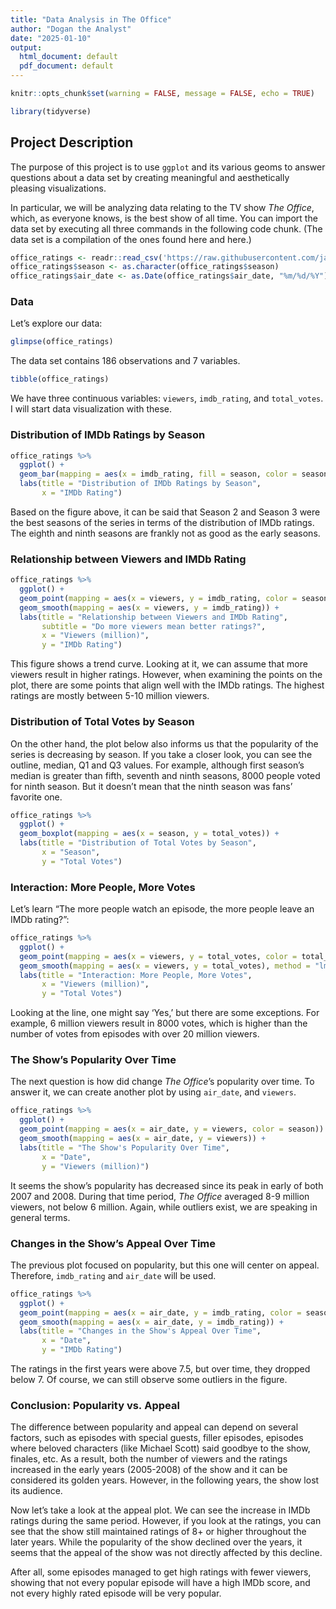 ---
title: "Data Analysis in The Office"
author: "Dogan the Analyst"
date: "2025-01-10"
output:
  html_document: default
  pdf_document: default
---

```{r setup, include=FALSE}
knitr::opts_chunk$set(warning = FALSE, message = FALSE, echo = TRUE)
```

```{r}
library(tidyverse)
```

## Project Description

The purpose of this project is to use `ggplot` and its various geoms to answer questions about a data set by creating meaningful and aesthetically pleasing visualizations.

In particular, we will be analyzing data relating to the TV show *The Office*, which, as everyone knows, is the best show of all time. You can import the data set by executing all three commands in the following code chunk. (The data set is a compilation of the ones found here and here.)

```{r}
office_ratings <- readr::read_csv('https://raw.githubusercontent.com/jafox11/MS282/main/office_ratings.csv')
office_ratings$season <- as.character(office_ratings$season)
office_ratings$air_date <- as.Date(office_ratings$air_date, "%m/%d/%Y")
```

### Data

Let's explore our data:

```{r}
glimpse(office_ratings)
```

The data set contains 186 observations and 7 variables.

```{r}
tibble(office_ratings)
```

We have three continuous variables: `viewers`, `imdb_rating`, and `total_votes`. I will start data visualization with these.

### Distribution of IMDb Ratings by Season

```{r}
office_ratings %>% 
  ggplot() + 
  geom_bar(mapping = aes(x = imdb_rating, fill = season, color = season)) +
  labs(title = "Distribution of IMDb Ratings by Season",
       x = "IMDb Rating")
```

Based on the figure above, it can be said that Season 2 and Season 3 were the best seasons of the series in terms of the distribution of IMDb ratings. The eighth and ninth seasons are frankly not as good as the early seasons.

### Relationship between Viewers and IMDb Rating

```{r}
office_ratings %>% 
  ggplot() + 
  geom_point(mapping = aes(x = viewers, y = imdb_rating, color = season)) +
  geom_smooth(mapping = aes(x = viewers, y = imdb_rating)) +
  labs(title = "Relationship between Viewers and IMDb Rating",
       subtitle = "Do more viewers mean better ratings?",
       x = "Viewers (million)",
       y = "IMDb Rating")
```

This figure shows a trend curve. Looking at it, we can assume that more viewers result in higher ratings. However, when examining the points on the plot, there are some points that align well with the IMDb ratings. The highest ratings are mostly between 5-10 million viewers.

### Distribution of Total Votes by Season

On the other hand, the plot below also informs us that the popularity of the series is decreasing by season. If you take a closer look, you can see the outline, median, Q1 and Q3 values. For example, although first season's median is greater than fifth, seventh and ninth seasons, 8000 people voted for ninth season. But it doesn't mean that the ninth season was fans' favorite one.

```{r}
office_ratings %>% 
  ggplot() +
  geom_boxplot(mapping = aes(x = season, y = total_votes)) +
  labs(title = "Distribution of Total Votes by Season",
       x = "Season",
       y = "Total Votes")
```

### Interaction: More People, More Votes

Let's learn "The more people watch an episode, the more people leave an IMDb rating?":

```{r}
office_ratings %>% 
  ggplot() +
  geom_point(mapping = aes(x = viewers, y = total_votes, color = total_votes)) +
  geom_smooth(mapping = aes(x = viewers, y = total_votes), method = "lm") +
  labs(title = "Interaction: More People, More Votes",
       x = "Viewers (million)",
       y = "Total Votes")
```

Looking at the line, one might say 'Yes,' but there are some exceptions. For example, 6 million viewers result in 8000 votes, which is higher than the number of votes from episodes with over 20 million viewers.

### The Show's Popularity Over Time

The next question is how did change *The Office*'s popularity over time. To answer it, we can create another plot by using `air_date`, and `viewers`.

```{r}
office_ratings %>% 
  ggplot() + 
  geom_point(mapping = aes(x = air_date, y = viewers, color = season)) +
  geom_smooth(mapping = aes(x = air_date, y = viewers)) + 
  labs(title = "The Show's Popularity Over Time",
       x = "Date",
       y = "Viewers (million)")
```

It seems the show's popularity has decreased since its peak in early of both 2007 and 2008. During that time period, *The Office* averaged 8-9 million viewers, not below 6 million. Again, while outliers exist, we are speaking in general terms.

### Changes in the Show's Appeal Over Time

The previous plot focused on popularity, but this one will center on appeal. Therefore, `imdb_rating` and `air_date` will be used.

```{r}
office_ratings %>% 
  ggplot() + 
  geom_point(mapping = aes(x = air_date, y = imdb_rating, color = season)) +
  geom_smooth(mapping = aes(x = air_date, y = imdb_rating)) + 
  labs(title = "Changes in the Show's Appeal Over Time",
       x = "Date",
       y = "IMDb Rating")
```

The ratings in the first years were above 7.5, but over time, they dropped below 7. Of course, we can still observe some outliers in the figure.

### Conclusion: Popularity vs. Appeal

The difference between popularity and appeal can depend on several factors, such as episodes with special guests, filler episodes, episodes where beloved characters (like Michael Scott) said goodbye to the show, finales, etc. As a result, both the number of viewers and the ratings increased in the early years (2005-2008) of the show and it can be considered its golden years. However, in the following years, the show lost its audience.

Now let's take a look at the appeal plot. We can see the increase in IMDb ratings during the same period. However, if you look at the ratings, you can see that the show still maintained ratings of 8+ or higher throughout the later years. While the popularity of the show declined over the years, it seems that the appeal of the show was not directly affected by this decline.

After all, some episodes managed to get high ratings with fewer viewers, showing that not every popular episode will have a high IMDb score, and not every highly rated episode will be very popular.
